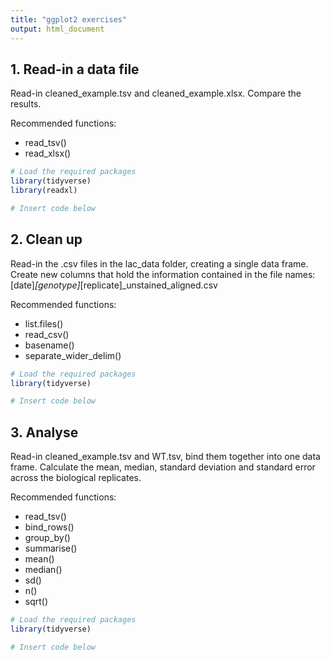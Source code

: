 ```yaml
---
title: "ggplot2 exercises"
output: html_document
---
```


## 1. Read-in a data file

Read-in cleaned_example.tsv and cleaned_example.xlsx.
Compare the results.

Recommended functions:

* read_tsv()
* read_xlsx()


```r
# Load the required packages
library(tidyverse)
library(readxl)

# Insert code below


```

## 2. Clean up 

Read-in the .csv files in the lac_data folder, creating a single data frame.
Create new columns that hold the information contained in the file names: [date]_[genotype]_[replicate]_unstained_aligned.csv

Recommended functions:

* list.files()
* read_csv()
* basename()
* separate_wider_delim()


```r
# Load the required packages
library(tidyverse)

# Insert code below


```

## 3. Analyse

Read-in cleaned_example.tsv and WT.tsv, bind them together into one data frame.
Calculate the mean, median, standard deviation and standard error across the biological replicates.

Recommended functions:

* read_tsv()
* bind_rows()
* group_by()
* summarise()
* mean()
* median()
* sd()
* n()
* sqrt()


```r
# Load the required packages
library(tidyverse)

# Insert code below


```